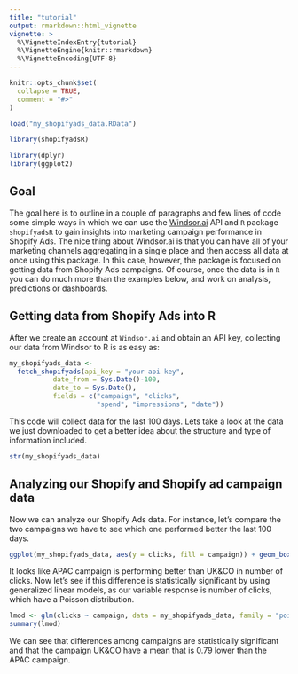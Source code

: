 ```yaml
---
title: "tutorial"
output: rmarkdown::html_vignette
vignette: >
  %\VignetteIndexEntry{tutorial}
  %\VignetteEngine{knitr::rmarkdown}
  %\VignetteEncoding{UTF-8}
---
```


```r
knitr::opts_chunk$set(
  collapse = TRUE,
  comment = "#>"
)

load("my_shopifyads_data.RData")
```

```r
library(shopifyadsR)

library(dplyr)
library(ggplot2)
```


## Goal

The goal here is to outline in a couple of paragraphs and few lines of code some simple ways in which we can use the [Windsor.ai](https://windsor.ai/) API and `R` package `shopifyadsR` to gain insights into marketing campaign performance in Shopify Ads. The nice thing about Windsor.ai is that you can have all of your marketing channels aggregating in a single place and then access all data at once using this package. In this case, however, the package is focused on getting data from Shopify Ads campaigns. Of course, once the data is in `R` you can do much more than the examples below, and work on analysis, predictions or dashboards.

## Getting data from Shopify Ads into R

After we create an account at  `Windsor.ai`  and obtain an API key, collecting our data from Windsor to R is as easy as:


```r

my_shopifyads_data <-
  fetch_shopifyads(api_key = "your api key",
           date_from = Sys.Date()-100,
           date_to = Sys.Date(),
           fields = c("campaign", "clicks",
                      "spend", "impressions", "date")) 
```

This code will collect data for the last 100 days. Lets take a look at the data we just downloaded to get a better idea about the structure and type of information included. 

```r
str(my_shopifyads_data)
```

## Analyzing our Shopify  and Shopify ad campaign data 

Now we can analyze our Shopify Ads data. For instance, let's compare the two campaigns we have to see which one performed better the last 100 days. 

```r
ggplot(my_shopifyads_data, aes(y = clicks, fill = campaign)) + geom_boxplot()
```

It looks like APAC campaign is performing better than  UK&CO in number of clicks. Now let's see if this difference is statistically significant by using generalized linear models, as our variable response is number of clicks, which have a Poisson distribution.

```r
lmod <- glm(clicks ~ campaign, data = my_shopifyads_data, family = "poisson")
summary(lmod)
```

We can see that differences among campaigns are statistically significant and that the campaign UK&CO have a mean that is 0.79 lower than the APAC campaign.
